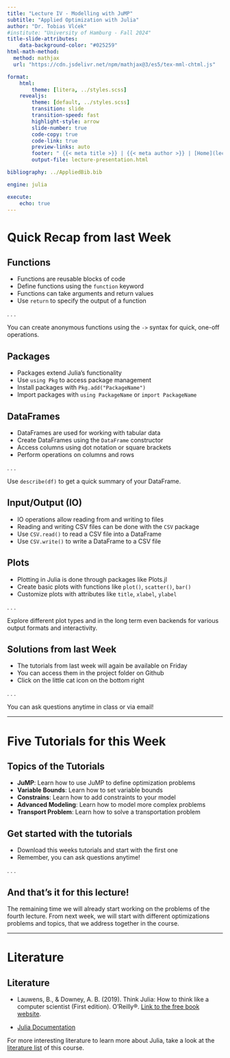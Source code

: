 ```yaml
---
title: "Lecture IV - Modelling with JuMP"
subtitle: "Applied Optimization with Julia"
author: "Dr. Tobias Vlćek"
#institute: "University of Hamburg - Fall 2024"
title-slide-attributes:
    data-background-color: "#025259"
html-math-method:
  method: mathjax
  url: "https://cdn.jsdelivr.net/npm/mathjax@3/es5/tex-mml-chtml.js"

format:
    html:
        theme: [litera, ../styles.scss]
    revealjs:
        theme: [default, ../styles.scss]
        transition: slide
        transition-speed: fast
        highlight-style: arrow
        slide-number: true
        code-copy: true
        code-link: true
        preview-links: auto
        footer: " {{< meta title >}} | {{< meta author >}} | [Home](lecture-jump.qmd)"
        output-file: lecture-presentation.html

bibliography: ../AppliedBib.bib

engine: julia

execute:
    echo: true
---
```


# [Quick Recap from last Week]{.flow} {.title}

## Functions

- Functions are reusable blocks of code
- Define functions using the `function` keyword
- Functions can take arguments and return values
- Use `return` to specify the output of a function

. . .

::: {.callout-tip}
You can create anonymous functions using the `->` syntax for quick, one-off operations.
:::

## Packages

- Packages extend Julia's functionality
- Use `using Pkg` to access package management
- Install packages with `Pkg.add("PackageName")`
- Import packages with `using PackageName` or `import PackageName`

## DataFrames

- DataFrames are used for working with tabular data
- Create DataFrames using the `DataFrame` constructor
- Access columns using dot notation or square brackets
- Perform operations on columns and rows

. . .

::: {.callout-tip}
Use `describe(df)` to get a quick summary of your DataFrame.
:::

## Input/Output (IO)

- IO operations allow reading from and writing to files
- Reading and writing CSV files can be done with the `CSV` package
- Use `CSV.read()` to read a CSV file into a DataFrame
- Use `CSV.write()` to write a DataFrame to a CSV file

## Plots

- Plotting in Julia is done through packages like Plots.jl
- Create basic plots with functions like `plot()`, `scatter()`, `bar()`
- Customize plots with attributes like `title`, `xlabel`, `ylabel`

. . .

::: {.callout-tip}
Explore different plot types and in the long term even backends for various output formats and interactivity.
:::

## Solutions from last Week

- The tutorials from last week will again be [available on Friday]{.highlight}
- You can access them in the project folder on Github
- Click on the little cat icon on the bottom right

. . .

::: {.callout-tip}
[You can ask questions anytime in class or via email!]{.highlight}
:::

---

# [Five Tutorials for this Week]{.flow} {.title}

## Topics of the Tutorials

- **JuMP**: Learn how to use JuMP to define optimization problems
- **Variable Bounds**: Learn how to set variable bounds
- **Constrains**: Learn how to add constraints to your model
- **Advanced Modeling**: Learn how to model more complex problems
- **Transport Problem**: Learn how to solve a transportation problem

## Get started with the tutorials

- Download this weeks tutorials and start with the first one
- [Remember, you can ask questions anytime!]{.highlight}

. . .

::: {.callout-note}
## And that's it for this lecture!

The remaining time we will already start working on the problems of the fourth lecture. From next week, we will start with different optimizations problems and topics, that we address together in the course.
:::

---

# [Literature]{.flow} {.title}

## Literature

- Lauwens, B., & Downey, A. B. (2019). Think Julia: How to think like a computer scientist (First edition). O’Reilly®. [Link to the free book website](https://benlauwens.github.io/ThinkJulia.jl/latest/book.html).

- [Julia Documentation](https://docs.julialang.org/)

For more interesting literature to learn more about Julia, take a look at the [literature list](../general/literature.qmd) of this course.